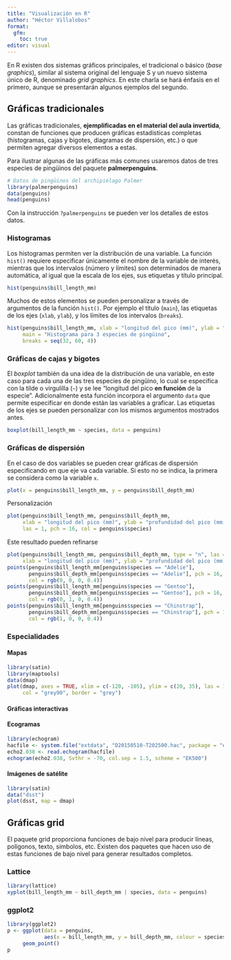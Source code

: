 ---
title: "Visualización en R"
author: "Héctor Villalobos"
format: 
  gfm:
    toc: true
editor: visual
---

En R existen dos sistemas gráficos principales, el tradicional o básico (*base graphics*), similar al sistema original del lenguaje S y un nuevo sistema único de R, denominado *grid graphics*. En este charla se hará énfasis en el primero, aunque se presentarán algunos ejemplos del segundo.

## Gráficas tradicionales

Las gráficas tradicionales, **ejemplificadas en el material del aula invertida**, constan de funciones que producen gráficas estadísticas completas (histogramas, cajas y bigotes, diagramas de dispersión, etc.) o que permiten agregar diversos elementos a estas.

Para ilustrar algunas de las gráficas más comunes usaremos datos de tres especies de pingüinos del paquete **palmerpenguins**.

```{r}
# Datos de pingüinos del archipiélago Palmer
library(palmerpenguins)
data(penguins)
head(penguins)
```

Con la instrucción `?palmerpenguins` se pueden ver los detalles de estos datos.

### Histogramas

Los histogramas permiten ver la distribución de una variable. La función `hist()` requiere especificar únicamente el nombre de la variable de interés, mientras que los intervalos (número y límites) son determinados de manera automática, al igual que la escala de los ejes, sus etiquetas y título principal.

```{r}
hist(penguins$bill_length_mm)
```

Muchos de estos elementos se pueden personalizar a través de argumentos de la función `hist()`. Por ejemplo el título (`main`), las etiquetas de los ejes (`xlab`, `ylab`), y los límites de los intervalos (`breaks`).

```{r}
hist(penguins$bill_length_mm, xlab = "longitud del pico (mm)", ylab = "Frecuencia",
     main = "Histograma para 3 especies de pingüino", 
     breaks = seq(32, 60, 4))
```

### Gráficas de cajas y bigotes

El *boxplot* también da una idea de la distribución de una variable, en este caso para cada una de las tres especies de pingüino, lo cual se especifica con la tilde o virgulilla (`~`) y se lee "longitud del pico **en función** de la especie". Adicionalmente esta función incorpora el argumento `data` que permite especificar en donde están las variables a graficar. Las etiquetas de los ejes se pueden personalizar con los mismos argumentos mostrados antes.

```{r}
boxplot(bill_length_mm ~ species, data = penguins)
```

### Gráficas de dispersión

En el caso de dos variables se pueden crear gráficas de dispersión especificando en que eje va cada variable. Si esto no se indica, la primera se considera como la variable `x`.

```{r}
plot(x = penguins$bill_length_mm, y = penguins$bill_depth_mm)
```

Personalización

```{r}
plot(penguins$bill_length_mm, penguins$bill_depth_mm,
     xlab = "longitud del pico (mm)", ylab = "profundidad del pico (mm)",
     las = 1, pch = 16, col = penguins$species)
```

Este resultado pueden refinarse

```{r}
plot(penguins$bill_length_mm, penguins$bill_depth_mm, type = "n", las = 1,
     xlab = "longitud del pico (mm)", ylab = "profundidad del pico (mm)")
points(penguins$bill_length_mm[penguins$species == "Adelie"],
       penguins$bill_depth_mm[penguins$species == "Adelie"], pch = 16, 
       col = rgb(0, 0, 0, 0.4))
points(penguins$bill_length_mm[penguins$species == "Gentoo"],
       penguins$bill_depth_mm[penguins$species == "Gentoo"], pch = 16, 
       col = rgb(0, 1, 0, 0.4))
points(penguins$bill_length_mm[penguins$species == "Chinstrap"],
       penguins$bill_depth_mm[penguins$species == "Chinstrap"], pch = 16, 
       col = rgb(1, 0, 0, 0.4))
```

### Especialidades

#### Mapas

```{r}
library(satin)
library(maptools)
data(dmap)
plot(dmap, axes = TRUE, xlim = c(-120, -105), ylim = c(20, 35), las = 1, 
     col = "grey90", border = "grey")
```

#### Gráficas interactivas

#### Ecogramas

```{r}
library(echogram)
hacfile <- system.file("extdata", "D20150510-T202500.hac", package = "echogram")
echo2.038 <- read.echogram(hacfile)
echogram(echo2.038, Svthr = -70, col.sep = 1.5, scheme = "EK500")
```

#### Imágenes de satélite

```{r, fig.height=5.5, fig.width=6}
library(satin)
data("dsst")
plot(dsst, map = dmap)
```

## Gráficas grid

El paquete grid proporciona funciones de bajo nivel para producir líneas, polígonos, texto, símbolos, etc. Existen dos paquetes que hacen uso de estas funciones de bajo nivel para generar resultados completos.

### Lattice

```{r}
library(lattice)
xyplot(bill_length_mm ~ bill_depth_mm | species, data = penguins)
```

### ggplot2

```{r}
library(ggplot2)
p <- ggplot(data = penguins, 
            aes(x = bill_length_mm, y = bill_depth_mm, colour = species)) +
     geom_point()
p
```
